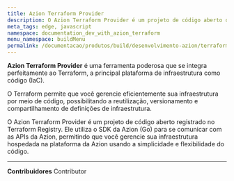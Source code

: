 ```yaml
---
title: Azion Terraform Provider
description: O Azion Terraform Provider é um projeto de código aberto que utiliza o SDK da Azion (Go) para se comunicar com as APIs da Azion, permitindo o gerenciamento de sua infraestrutura usando código.
meta_tags: edge, javascript
namespace: documentation_dev_with_azion_terraform
menu_namespace: buildMenu
permalink: /documentacao/produtos/build/desenvolvimento-azion/terraform-provider/
---
```



<LinkButton link="/pt-br/documentacao/produtos/terraform-provider/" text="vá para a documentação de referência do Azion Terraform Provider" outlined />

**Azion Terraform Provider** é uma ferramenta poderosa que se integra perfeitamente ao Terraform, a principal plataforma de infraestrutura como código (IaC).

O Terraform permite que você gerencie eficientemente sua infraestrutura por meio de código, possibilitando a reutilização, versionamento e compartilhamento de definições de infraestrutura.

O Azion Terraform Provider é um projeto de código aberto registrado no Terraform Registry. Ele utiliza o SDK da Azion (Go) para se comunicar com as APIs da Azion, permitindo que você gerencie sua infraestrutura hospedada na plataforma da Azion usando a simplicidade e flexibilidade do código.


---


**Contribuidores** <ContributorList>Contributor</ContributorList>
